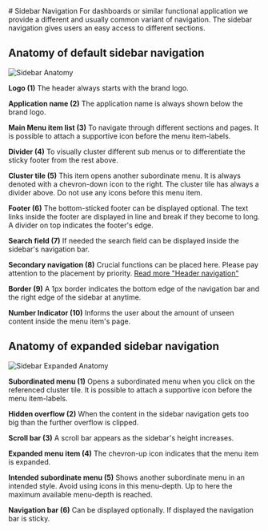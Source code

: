 



<Meta of={SidebarStories} /> 
# Sidebar Navigation
For dashboards or similar functional application we provide a different and usually common variant of navigation. The sidebar navigation gives users an easy access to different sections.

## Anatomy of default sidebar navigation
<img src={SidebarAnatomy} alt="Sidebar Anatomy" />

**Logo (1)**
The header always starts with the brand logo.

**Application name (2)**
The application name is always shown below the brand logo.
 
**Main Menu item list (3)**
To navigate through different sections and pages. It is possible to attach a supportive icon before the menu item-labels.

**Divider (4)**
To visually cluster different sub menus or to differentiate the sticky footer from the rest above.

**Cluster tile (5)**
This item opens another subordinate menu. It is always denoted with a chevron-down icon to the right. The cluster tile has always a divider above. Do not use any icons before this menu item.

**Footer (6)**
The bottom-sticked footer can be displayed optional. The text links inside the footer are displayed in line and break if they become to long. A divider on top indicates the footer's edge.

**Search field (7)**
If needed the search field can be displayed inside the sidebar's navigation bar.

**Secondary navigation (8)**
Crucial functions can be placed here. Please pay attention to the placement by priority. [Read more "Header navigation"](link)

**Border (9)**
A 1px border indicates the bottom edge of the navigation bar and the right edge of the sidebar at anytime.

**Number Indicator (10)**
Informs the user about the amount of unseen content inside the menu item's page.

## Anatomy of expanded sidebar navigation
<img src={SidebarExpandedAnatomy} alt="Sidebar Expanded Anatomy" />

**Subordinated menu (1)**
Opens a subordinated menu when you click on the referenced cluster tile. It is possible to attach a supportive icon before the menu item-labels.

**Hidden overflow (2)**
When the content in the sidebar navigation gets too big than the further overflow is clipped.
 
**Scroll bar (3)**
A scroll bar appears as the sidebar's height increases.

**Expanded menu item (4)**
The chevron-up icon indicates that the menu item is expanded.

**Intended subordinate menu (5)**
Shows another subordinate menu in an intended style. Avoid using icons in this menu-depth. Up to here the maximum available menu-depth is reached.

**Navigation bar (6)**
Can be displayed optionally. If displayed the navigation bar is sticky.